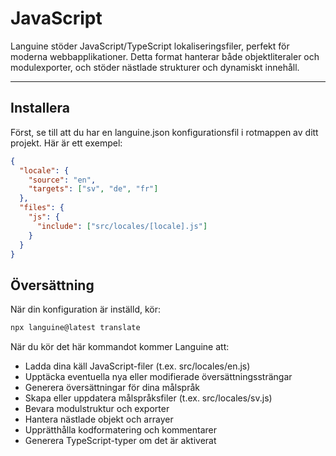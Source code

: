 # JavaScript

Languine stöder JavaScript/TypeScript lokaliseringsfiler, perfekt för moderna webbapplikationer. Detta format hanterar både objektliteraler och modulexporter, och stöder nästlade strukturer och dynamiskt innehåll.

---

## Installera

Först, se till att du har en languine.json konfigurationsfil i rotmappen av ditt projekt. Här är ett exempel:

```json
{
  "locale": {
    "source": "en",
    "targets": ["sv", "de", "fr"]
  },
  "files": {
    "js": {
      "include": ["src/locales/[locale].js"]
    }
  }
}
```

## Översättning

När din konfiguration är inställd, kör:

```bash
npx languine@latest translate
```

När du kör det här kommandot kommer Languine att:

- Ladda dina käll JavaScript-filer (t.ex. src/locales/en.js)
- Upptäcka eventuella nya eller modifierade översättningssträngar
- Generera översättningar för dina målspråk
- Skapa eller uppdatera målspråksfiler (t.ex. src/locales/sv.js)
- Bevara modulstruktur och exporter
- Hantera nästlade objekt och arrayer
- Upprätthålla kodformatering och kommentarer
- Generera TypeScript-typer om det är aktiverat
